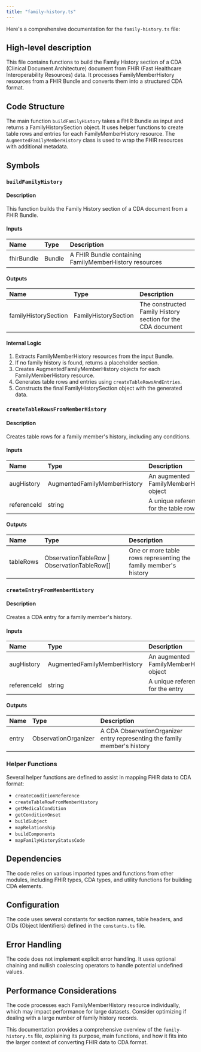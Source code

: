 ```yaml
---
title: "family-history.ts"
---
```


Here's a comprehensive documentation for the `family-history.ts` file:

## High-level description
This file contains functions to build the Family History section of a CDA (Clinical Document Architecture) document from FHIR (Fast Healthcare Interoperability Resources) data. It processes FamilyMemberHistory resources from a FHIR Bundle and converts them into a structured CDA format.

## Code Structure
The main function `buildFamilyHistory` takes a FHIR Bundle as input and returns a FamilyHistorySection object. It uses helper functions to create table rows and entries for each FamilyMemberHistory resource. The `AugmentedFamilyMemberHistory` class is used to wrap the FHIR resources with additional metadata.

## Symbols

### `buildFamilyHistory`
#### Description
This function builds the Family History section of a CDA document from a FHIR Bundle.

#### Inputs
| Name | Type | Description |
|:-----|:-----|:------------|
| fhirBundle | Bundle | A FHIR Bundle containing FamilyMemberHistory resources |

#### Outputs
| Name | Type | Description |
|:-----|:-----|:------------|
| familyHistorySection | FamilyHistorySection | The constructed Family History section for the CDA document |

#### Internal Logic
1. Extracts FamilyMemberHistory resources from the input Bundle.
2. If no family history is found, returns a placeholder section.
3. Creates AugmentedFamilyMemberHistory objects for each FamilyMemberHistory resource.
4. Generates table rows and entries using `createTableRowsAndEntries`.
5. Constructs the final FamilyHistorySection object with the generated data.

### `createTableRowsFromMemberHistory`
#### Description
Creates table rows for a family member's history, including any conditions.

#### Inputs
| Name | Type | Description |
|:-----|:-----|:------------|
| augHistory | AugmentedFamilyMemberHistory | An augmented FamilyMemberHistory object |
| referenceId | string | A unique reference ID for the table row |

#### Outputs
| Name | Type | Description |
|:-----|:-----|:------------|
| tableRows | ObservationTableRow \| ObservationTableRow[] | One or more table rows representing the family member's history |

### `createEntryFromMemberHistory`
#### Description
Creates a CDA entry for a family member's history.

#### Inputs
| Name | Type | Description |
|:-----|:-----|:------------|
| augHistory | AugmentedFamilyMemberHistory | An augmented FamilyMemberHistory object |
| referenceId | string | A unique reference ID for the entry |

#### Outputs
| Name | Type | Description |
|:-----|:-----|:------------|
| entry | ObservationOrganizer | A CDA ObservationOrganizer entry representing the family member's history |

### Helper Functions
Several helper functions are defined to assist in mapping FHIR data to CDA format:
- `createConditionReference`
- `createTableRowFromMemberHistory`
- `getMedicalCondition`
- `getConditionOnset`
- `buildSubject`
- `mapRelationship`
- `buildComponents`
- `mapFamilyHistoryStatusCode`

## Dependencies
The code relies on various imported types and functions from other modules, including FHIR types, CDA types, and utility functions for building CDA elements.

## Configuration
The code uses several constants for section names, table headers, and OIDs (Object Identifiers) defined in the `constants.ts` file.

## Error Handling
The code does not implement explicit error handling. It uses optional chaining and nullish coalescing operators to handle potential undefined values.

## Performance Considerations
The code processes each FamilyMemberHistory resource individually, which may impact performance for large datasets. Consider optimizing if dealing with a large number of family history records.

This documentation provides a comprehensive overview of the `family-history.ts` file, explaining its purpose, main functions, and how it fits into the larger context of converting FHIR data to CDA format.